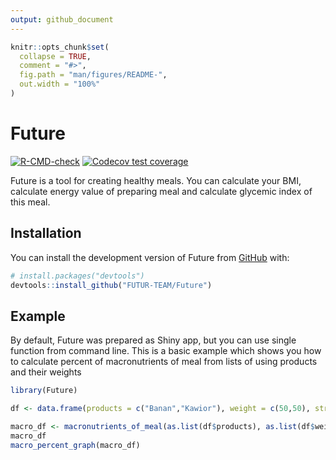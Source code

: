 ```yaml
---
output: github_document
---
```


<!-- README.md is generated from README.Rmd. Please edit that file -->

```r
knitr::opts_chunk$set(
  collapse = TRUE,
  comment = "#>",
  fig.path = "man/figures/README-",
  out.width = "100%"
)
```

# Future

<!-- badges: start -->
[![R-CMD-check](https://github.com/FUTUR-TEAM/Future/workflows/R-CMD-check/badge.svg)](https://github.com/FUTUR-TEAM/Future/actions)
[![Codecov test coverage](https://codecov.io/gh/FUTUR-TEAM/Future/branch/main/graph/badge.svg)](https://codecov.io/gh/FUTUR-TEAM/Future?branch=master)
<!-- badges: end -->

Future is a tool for creating healthy meals. You can calculate your BMI, calculate energy value of preparing meal and calculate glycemic index of this meal.

## Installation

You can install the development version of Future from [GitHub](https://github.com/) with:

``` r
# install.packages("devtools")
devtools::install_github("FUTUR-TEAM/Future")
```
## Example

By default, Future was prepared as Shiny app, but you can use single function from command line.
This is a basic example which shows you how to calculate percent of macronutrients of meal from lists of using products and their weights

```r
library(Future)

df <- data.frame(products = c("Banan","Kawior"), weight = c(50,50), stringsAsFactors = FALSE) 

macro_df <- macronutrients_of_meal(as.list(df$products), as.list(df$weight))
macro_df
macro_percent_graph(macro_df)
```
